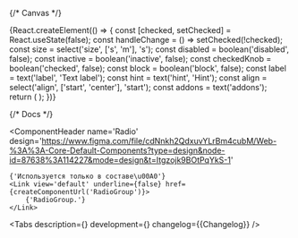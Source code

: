 

<Meta title='Components/Radio' component={Radio} id='Radio' />

{/* Canvas */}

<Story name='Radio'>
    {React.createElement(() => {
        const [checked, setChecked] = React.useState(false);
        const handleChange = () => setChecked(!checked);
        const size = select('size', ['s', 'm'], 's');
        const disabled = boolean('disabled', false);
        const inactive = boolean('inactive', false);
        const checkedKnob = boolean('checked', false);
        const block = boolean('block', false);
        const label = text('label', 'Text label');
        const hint = text('hint', 'Hint');
        const align = select('align', ['start', 'center'], 'start');
        const addons = text('addons');
        return (
            <Radio
                disabled={disabled}
                inactive={inactive}
                addons={addons}
                block={block}
                size={size}
                align={align}
                onChange={handleChange}
                checked={checked || checkedKnob}
                hint={hint}
                label={label}
            />
        );
    })}
</Story>

{/* Docs */}

<ComponentHeader
    name='Radio'
    design='https://www.figma.com/file/cdNnkh2QdxuvYLrBm4cubM/Web-%3A%3A-Core-Default-Components?type=design&node-id=87638%3A114227&mode=design&t=Itgzojk9BOtPqYkS-1'
>
    {'Используется только в составе\u00A0'}
    <Link view='default' underline={false} href={createComponentUrl('RadioGroup')}>
        {'RadioGroup.'}
    </Link>
</ComponentHeader>

<Tabs
    description={<Description />}
    development={<Development />}
    changelog={<Markdown>{Changelog}</Markdown>}
/>
